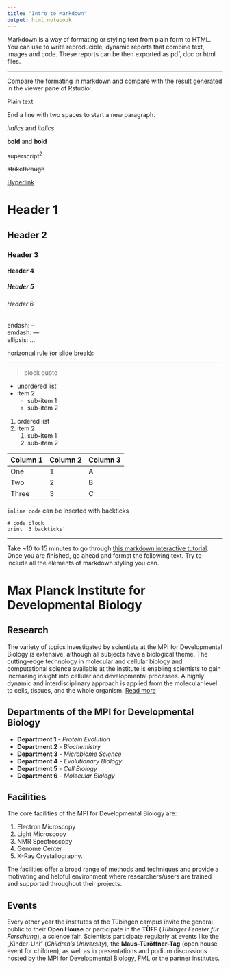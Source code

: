 ```yaml
---
title: "Intro to Markdown"
output: html_notebook
---
```


Markdown is a way of formating or styling text from plain form to HTML. You can use to write reproducible, dynamic reports that combine text, images and code. These reports can be then exported as pdf, doc or html files.

****

Compare the formating in markdown and compare with the result generated in the viewer pane of Rstudio:

Plain text   

End a line with two spaces to start a new paragraph.   

*italics* and _italics_   

**bold** and __bold__   

superscript^2^   

~~strikethrough~~   

[Hyperlink](http://eb.mpg.de/)   

# Header 1   
## Header 2  
### Header 3   
#### Header 4   
##### Header 5   
###### Header 6   

endash: --   
emdash: ---   
ellipsis: ...   

horizontal rule (or slide break):  

****

> block quote

* unordered list 
* item 2     
    + sub-item 1     
    + sub-item 2 

1. ordered list 
1. item 2 
    1. sub-item 1     
    1. sub-item 2 
  
| Column 1 | Column 2 | Column 3 |
|----------|----------|----------|
|  One | 1 | A |
| Two | 2 | B |
| Three | 3 | C |


`inline code` can be inserted with backticks

```
# code block
print '3 backticks'
```

****

Take ~10 to 15 minutes to go through [this markdown interactive tutorial](https://commonmark.org/help/tutorial/). Once you are finished, go ahead and format the following text. Try to include all the elements of markdown styling you can.

# Max Planck Institute for Developmental Biology

## Research
The variety of topics investigated by scientists at the MPI for Developmental Biology is extensive, although all subjects have a biological theme. The cutting-edge technology in molecular and cellular biology and computational science available at the institute is enabling scientists to gain increasing insight into cellular and developmental processes. A highly dynamic and interdisciplinary approach is applied from the molecular level to cells, tissues, and the whole organism. [Read more](http://eb.mpg.de/research/)

## Departments of the MPI for Developmental Biology

* **Department 1** - *Protein Evolution*
* **Department 2** - *Biochemistry*
* **Department 3** - *Microbiome Science*
* **Department 4** - *Evolutionary Biology*
* **Department 5** - *Cell Biology*
* **Department 6** - *Molecular Biology*

## Facilities
The core facilities of the MPI for Developmental Biology are:

1. Electron Microscopy
1. Light Microscopy
1. NMR Spectroscopy
1. Genome Center
1. X-Ray Crystallography.

The facilities offer a broad range of methods and techniques and provide a motivating and helpful environment where researchers/users are trained and supported throughout their projects.

## Events
Every other year the institutes of the Tübingen campus invite the general public to their **Open House** or participate in the **TÜFF** (*Tübinger Fenster für Forschung*), a science fair. Scientists participate regularly at events like the „Kinder-Uni“ (*Children's University*), the **Maus-Türöffner-Tag** (open house event for children), as well as in presentations and podium discussions hosted by the MPI for Developmental Biology, FML or the partner institutes. 
